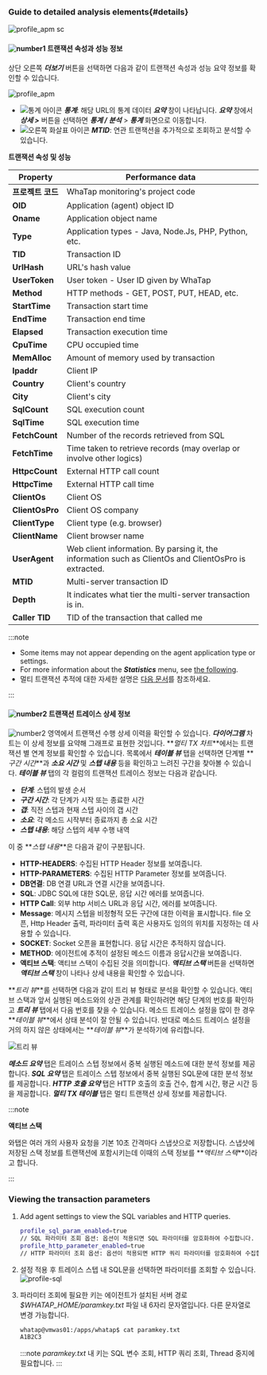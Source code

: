 ### Guide to detailed analysis elements{#details}

![profile_apm sc](/img/tx-trace-static.png)

#### ![number1](/img/number-01.png) 트랜잭션 속성과 성능 정보

상단 오른쪽 **_더보기_** 버튼을 선택하면 다음과 같이 트랜잭션 속성과 성능 요약 정보를 확인할 수 있습니다. 

![profile_apm](/img/tx-trace-dt.png)

-   ![통계 아이콘](/img/ic-static.svg) **_통계_**: 해당 URL의 통계 데이터 **_요약_** 창이 나타납니다. **_요약_** 창에서 **_상세 >_** 버튼을 선택하면 **_통계 / 분석_** > **_통계_** 화면으로 이동합니다. 
-   ![오른쪽 화살표 아이콘](/img/ic-arrow-right.svg) **_MTID_**: 연관 트랜잭션을 추가적으로 조회하고 분석할 수 있습니다.


**트랜잭션 속성 및 성능**

| Property        | Performance data                                                                                      |
| --------------- | ----------------------------------------------------------------------------------------------------- |
| **프로젝트 코드**     | WhaTap monitoring's project code                                                                      |
| **OID**         | Application (agent) object ID                                                                         |
| **Oname**       | Application object name                                                                               |
| **Type**        | Application types - Java, Node.Js, PHP, Python, etc.                                                  |
| **TID**         | Transaction ID                                                                                        |
| **UrlHash**     | URL's hash value                                                                                      |
| **UserToken**   | User token - User ID given by WhaTap                                                                  |
| **Method**      | HTTP methods - GET, POST, PUT, HEAD, etc.                                                             |
| **StartTime**   | Transaction start time                                                                                |
| **EndTime**     | Transaction end time                                                                                  |
| **Elapsed**     | Transaction execution time                                                                            |
| **CpuTime**     | CPU occupied time                                                                                     |
| **MemAlloc**    | Amount of memory used by transaction                                                                  |
| **Ipaddr**      | Client IP                                                                                             |
| **Country**     | Client's country                                                                                      |
| **City**        | Client's city                                                                                         |
| **SqlCount**    | SQL execution count                                                                                   |
| **SqlTime**     | SQL execution time                                                                                    |
| **FetchCount**  | Number of the records retrieved from SQL                                                              |
| **FetchTime**   | Time taken to retrieve records (may overlap or involve other logics)                                  |
| **HttpcCount**  | External HTTP call count                                                                              |
| **HttpcTime**   | External HTTP call time                                                                               |
| **ClientOs**    | Client OS                                                                                             |
| **ClientOsPro** | Client OS company                                                                                     |
| **ClientType**  | Client type (e.g. browser)                                                                            |
| **ClientName**  | Client browser name                                                                                   |
| **UserAgent**   | Web client information. By parsing it, the information such as ClientOs and ClientOsPro is extracted. |
| **MTID**        | Multi-server transaction ID                                                                           |
| **Depth**       | It indicates what tier the multi-server transaction is in.                                            |
| **Caller TID**  | TID of the transaction that called me                                                                 |

:::note

-   Some items may not appear depending on the agent application type or settings.
-   For more information about the **_Statistics_** menu, see [the following](analysis-apm-trs).
-   멀티 트랜잭션 추적에 대한 자세한 설명은 [다음 문서](trs-multi-trace)를 참조하세요.

:::

#### ![number2](/img/number-02.png) 트랜잭션 트레이스 상세 정보

![number2](/img/number-02.png) 영역에서 트랜잭션 수행 상세 이력을 확인할 수 있습니다. **_다이어그램_** 차트는 이 상세 정보를 요약해 그래프로 표현한 것입니다. **_멀티 TX 차트_**에서는 트랜잭션 별 연계 정보를 확인할 수 있습니다. 목록에서 **_테이블 뷰_** 탭을 선택하면 단계별 **_구간 시간_**과 **_소요 시간_** 및 **_스텝 내용_** 등을 확인하고 느려진 구간을 찾아볼 수 있습니다. **_테이블 뷰_** 탭의 각 컬럼의 트랜잭션 트레이스 정보는 다음과 같습니다.


-   **_단계_**: 스텝의 발생 순서
-   **_구간 시간_**: 각 단계가 시작 또는 종료한 시간
-   **_갭_**: 직전 스텝과 현재 스텝 사이의 갭 시간
-   **_소요_**: 각 메소드 시작부터 종료까지 총 소요 시간
-   **_스텝 내용_**: 해당 스텝의 세부 수행 내역

이 중 **_스텝 내용_**은 다음과 같이 구분됩니다.

-   **HTTP-HEADERS**: 수집된 HTTP Header 정보를 보여줍니다.
-   **HTTP-PARAMETERS**: 수집된 HTTP Parameter 정보를 보여줍니다.
-   **DB연결**: DB 연결 URL과 연결 시간을 보여줍니다.
-   **SQL**: JDBC SQL에 대한 SQL문, 응답 시간 에러를 보여줍니다.
-   **HTTP Call**: 외부 http 서비스 URL과 응답 시간, 에러를 보여줍니다.
-   **Message**: 메시지 스텝을 비정형적 모든 구간에 대한 이력을 표시합니다. file 오픈, Http Header 출력, 파라미터 출력 혹은 사용자도 임의의 위치를 지정하는 데 사용할 수 있습니다.
-   **SOCKET**: Socket 오픈을 표현합니다. 응답 시간은 추적하지 않습니다.
-   **METHOD**: 에이전트에 추적이 설정된 메소드 이름과 응답시간을 보여줍니다.
-   **액티브 스택**: 액티브 스택이 수집된 것을 의미합니다. **_액티브 스택_** 버튼을 선택하면 **_액티브 스택_** 창이 나타나 상세 내용을 확인할 수 있습니다.

**_트리 뷰_**를 선택하면 다음과 같이 트리 뷰 형태로 분석을 확인할 수 있습니다. 액티브 스택과 앞서 실행된 메소드와의 상관 관계를 확인하려면 해당 단계의 번호를 확인하고 **_트리 뷰_** 탭에서 다음 번호를 찾을 수 있습니다. 메소드 트레이스 설정을 많이 한 경우 **_테이블 뷰_**에서 상태 분석이 잘 안될 수 있습니다. 반대로 메소드 트레이스 설정을 거의 하지 않은 상태에서는 **_테이블 뷰_**가 분석하기에 유리합니다. 

![트리 뷰](/img/tx-trace-tree.png)

**_메소드 요약_** 탭은 트레이스 스텝 정보에서 중복 실행된 메소드에 대한 분석 정보를 제공합니다. **_SQL 요약_** 탭은 트레이스 스텝 정보에서 중복 실행된 SQL문에 대한 분석 정보를 제공합니다. **_HTTP 호출 요약_** 탭은 HTTP 호출의 호출 건수, 합계 시간, 평균 시간 등을 제공합니다. **_멀티 TX 테이블_** 탭은 멀티 트랜잭션 상세 정보를 제공합니다.

:::note

**액티브 스택**

와탭은 여러 개의 사용자 요청을 기본 10초 간격마다 스냅샷으로 저장합니다. 스냅샷에 저장된 스택 정보를 트랜잭션에 포함시키는데 이때의 스택 정보를 **_액티브 스택_**이라고 합니다.

:::


### Viewing the transaction parameters

1.  Add agent settings to view the SQL variables and HTTP queries.

    ```bash title='whatap.conf' {1,3}
    profile_sql_param_enabled=true 
    // SQL 파라미터 조회 옵션: 옵션이 적용되면 SQL 파라미터를 암호화하여 수집합니다.
    profile_http_parameter_enabled=true 
    // HTTP 파라미터 조회 옵션: 옵션이 적용되면 HTTP 쿼리 파라미터를 암호화하여 수집합니다.
    ```

2.  설정 적용 후 트레이스 스텝 내 SQL문을 선택하면 파라미터를 조회할 수 있습니다.
    ![profile-sql](https://img.whatap.io/media/images/Screenshot_2020-12-15_W_JAVA_DEMO_5490_-_Application_Monitoring18.png)  

3.  파라미터 조회에 필요한 키는 에이전트가 설치된 서버 경로 _$WHATAP_HOME/paramkey.txt_ 파일 내 6자리 문자열입니다. 다른 문자열로 변경 가능합니다.

    ```bash title='paramkey.txt'
    whatap@vmwas01:/apps/whatap$ cat paramkey.txt
    A1B2C3
    ```

    :::note
    _paramkey.txt_ 내 키는 SQL 변수 조회, HTTP 쿼리 조회, Thread 중지에 필요합니다.
    :::
